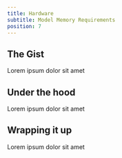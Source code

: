 ```yaml
---
title: Hardware
subtitle: Model Memory Requirements
position: 7
---
```


## The Gist

Lorem ipsum dolor sit amet

## Under the hood

Lorem ipsum dolor sit amet

## Wrapping it up

Lorem ipsum dolor sit amet
